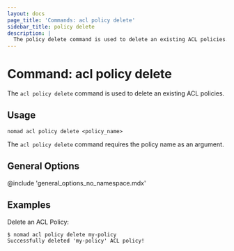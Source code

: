 ```yaml
---
layout: docs
page_title: 'Commands: acl policy delete'
sidebar_title: policy delete
description: |
  The policy delete command is used to delete an existing ACL policies.
---
```


# Command: acl policy delete

The `acl policy delete` command is used to delete an existing ACL policies.

## Usage

```plaintext
nomad acl policy delete <policy_name>
```

The `acl policy delete` command requires the policy name as an argument.

## General Options

@include 'general_options_no_namespace.mdx'

## Examples

Delete an ACL Policy:

```shell-session
$ nomad acl policy delete my-policy
Successfully deleted 'my-policy' ACL policy!
```
